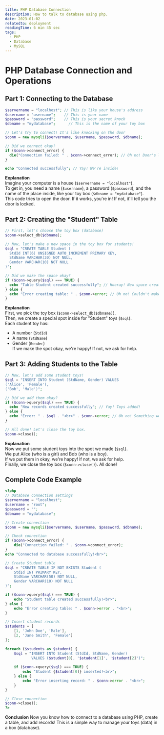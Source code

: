 ```yaml
---
title: PHP Database Connection
description: How to talk to database using php.
date: 2023-01-02
relatedto: deployment
readingTime: 6 min 45 sec
tags:
  - PHP
  - Database
  - MySQL
---
```


# PHP Database Connection and Operations

## Part 1: Connecting to the Database

```php
$servername = "localhost"; // This is like your house's address
$username = "username";    // This is your name
$password = "password";    // This is your secret knock
$dbname = "mydatabase";      // This is the name of your toy box

// Let's try to connect! It's like knocking on the door
$conn = new mysqli($servername, $username, $password, $dbname);

// Did we connect okay?
if ($conn->connect_error) {
  die("Connection failed: " . $conn->connect_error); // Oh no! Door's locked!
}

echo "Connected successfully"; // Yay! We're inside!
```

**Explanation**  
Imagine your computer is a house (`$servername = "localhost"`).  
To get in, you need a name (`$username`), a password (`$password`), and the name of the place inside, like your toy box (`$dbname = "mydatabase"`).  
This code tries to open the door. If it works, you're in! If not, it'll tell you the door is locked.

## Part 2: Creating the "Student" Table

```php
// First, let's choose the toy box (database)
$conn->select_db($dbname);

// Now, let's make a new space in the toy box for students!
$sql = "CREATE TABLE Student (
  StdId INT(6) UNSIGNED AUTO_INCREMENT PRIMARY KEY,
  StdName VARCHAR(30) NOT NULL,
  Gender VARCHAR(10) NOT NULL
)";

// Did we make the space okay?
if ($conn->query($sql) === TRUE) {
  echo "Table Student created successfully"; // Hooray! New space created!
} else {
  echo "Error creating table: " . $conn->error; // Oh no! Couldn't make the space!
}
```

**Explanation**  
First, we pick the toy box (`$conn->select_db($dbname)`).  
Then, we create a special spot inside for "Student" toys (`$sql`).  
Each student toy has:
- A number (`StdId`)
- A name (`StdName`)
- Gender (`Gender`)  
If we make the spot okay, we're happy! If not, we ask for help.

## Part 3: Adding Students to the Table

```php
// Now, let's add some student toys!
$sql = "INSERT INTO Student (StdName, Gender) VALUES
('Alice', 'Female'),
('Bob', 'Male')";

// Did we add them okay?
if ($conn->query($sql) === TRUE) {
  echo "New records created successfully"; // Yay! Toys added!
} else {
  echo "Error: " . $sql . "<br>" . $conn->error; // Oh no! Something went wrong!
}

// All done! Let's close the toy box.
$conn->close();
```

**Explanation**  
Now we put some student toys into the spot we made (`$sql`).  
We put Alice (who is a girl) and Bob (who is a boy).  
If we put them in okay, we're happy! If not, we ask for help.  
Finally, we close the toy box (`$conn->close()`). All done!

## Complete Code Example

```php
<?php
// Database connection settings
$servername = "localhost";
$username = "root";
$password = "";
$dbname = "mydatabase";

// Create connection
$conn = new mysqli($servername, $username, $password, $dbname);

// Check connection
if ($conn->connect_error) {
    die("Connection failed: " . $conn->connect_error);
}
echo "Connected to database successfully!<br>";

// Create Student table
$sql = "CREATE TABLE IF NOT EXISTS Student (
    StdId INT PRIMARY KEY,
    StdName VARCHAR(50) NOT NULL,
    Gender VARCHAR(10) NOT NULL
)";

if ($conn->query($sql) === TRUE) {
    echo "Student table created successfully!<br>";
} else {
    echo "Error creating table: " . $conn->error . "<br>";
}

// Insert student records
$students = [
    [1, 'John Doe', 'Male'],
    [2, 'Jane Smith', 'Female']
];

foreach ($students as $student) {
    $sql = "INSERT INTO Student (StdId, StdName, Gender) 
            VALUES ($student[0], '$student[1]', '$student[2]')";
    
    if ($conn->query($sql) === TRUE) {
        echo "Student {$student[0]} inserted!<br>";
    } else {
        echo "Error inserting record: " . $conn->error . "<br>";
    }
}

// Close connection
$conn->close();
?>
```
**Conclusion**
Now you know how to connect to a database using PHP, create a table, and add records!
This is a simple way to manage your toys (data) in a box (database).
